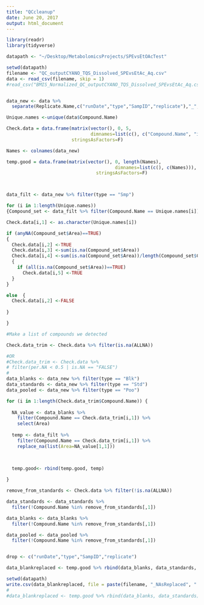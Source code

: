 ```yaml
---
title: "QCcleanup"
date: June 20, 2017
output: html_document
---
```


```r
library(readr)
library(tidyverse)
```

```r
datapath <- "~/Desktop/MetabolomicsProjects/SPEvsEtOAcTest"

setwd(datapath)
filename <- "QC_outputCYANO_TQS_Dissolved_SPEvsEtAc_Aq.csv"
data <- read_csv(filename, skip = 1)
#read_csv("BMIS_Normalized_QC_outputCYANO_TQS_Dissolved_SPEvsEtAc_Aq.csv")



```

```r
data_new <- data %>%
  separate(Replicate.Name,c("runDate","type","SampID","replicate"),"_", remove=FALSE)

Unique.names <-unique(data$Compound.Name)

Check.data = data.frame(matrix(vector(), 0, 5,
                               dimnames=list(c(), c("Compound.Name", "is.NA", "NumNA", "per.NA", "ALLNA" ))),
                        stringsAsFactors=F)

Names <- colnames(data_new)

temp.good = data.frame(matrix(vector(), 0, length(Names),
                                        dimnames=list(c(), c(Names))),
                                 stringsAsFactors=F)



data_filt <- data_new %>% filter(type == "Smp")

for (i in 1:length(Unique.names))
{Compound_set <- data_filt %>% filter(Compound.Name == Unique.names[i])

Check.data[i,1] <- as.character(Unique.names[i])

if (anyNA(Compound_set$Area)==TRUE)
{
  Check.data[i,2] <-TRUE
  Check.data[i,3] <-sum(is.na(Compound_set$Area))
  Check.data[i,4] <-sum(is.na(Compound_set$Area))/length(Compound_set$Compound.Name)
  {
    if (all(is.na(Compound_set$Area))==TRUE)
      Check.data[i,5] <-TRUE
  }
}

else  {
  Check.data[i,2] <-FALSE
  
}

}

#Make a list of compounds we detected

Check.data_trim <- Check.data %>% filter(is.na(ALLNA))

#OR
#Check.data_trim <- Check.data %>% 
# filter(per.NA < 0.5 | is.NA == "FALSE")
# 
data_blanks <- data_new %>% filter(type == "Blk")
data_standards <- data_new %>% filter(type == "Std")
data_pooled <- data_new %>% filter(type == "Poo")

for (i in 1:length(Check.data_trim$Compound.Name)) {
  
  NA_value <- data_blanks %>% 
    filter(Compound.Name == Check.data_trim[i,1]) %>% 
    select(Area) 
  
  temp <- data_filt %>% 
    filter(Compound.Name == Check.data_trim[i,1]) %>% 
    replace_na(list(Area=NA_value[1,1]))
  

  
  temp.good<- rbind(temp.good, temp)

}

remove_from_standards <- Check.data %>% filter(!is.na(ALLNA))

data_standards <- data_standards %>% 
  filter(!Compound.Name %in% remove_from_standards[,1])

data_blanks <- data_blanks %>% 
  filter(!Compound.Name %in% remove_from_standards[,1])

data_pooled <- data_pooled %>% 
  filter(!Compound.Name %in% remove_from_standards[,1])


drop <- c("runDate","type","SampID","replicate")

data_blankreplaced <- temp.good %>% rbind(data_blanks, data_standards, data_pooled) %>% select(-one_of(drop)) %>% mutate(Area = as.integer(Area))

setwd(datapath)
write.csv(data_blankreplaced, file = paste(filename, "_NAsReplaced", ".csv", sep = "" ), row.names = FALSE)
#
#data_blankreplaced <- temp.good %>% rbind(data_blanks, data_standards) %>% mutate(Area = as.integer(Area))
```

```r

```

